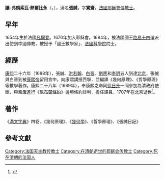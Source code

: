 '''讓-弗朗索瓦·熱爾比永'''（{{lang|fr|'''Jean-François Gerbillon'''}}，{{bd|1654年|7月4日|1707年|3月27日|catIdx=Z張}}），漢名'''張誠'''，字'''實齋'''，[[法國|法國]][[耶穌會|耶穌會]][[傳教士|傳教士]]。

==早年==
1654年生於法國[[凡爾登|凡爾登]]。1670年加入耶穌會。1684年，被法國國王[[路易十四|路易十四]]選派出使到中國傳教，被授予「國王數學家」、[[法國科學院|法國科學院]]院士。

==經歷==
[[康熙|康熙]]二十六年（1688年），張誠、[[洪若翰|洪若翰]]、[[白晉|白晉]]、[[劉應|劉應]]和[[李明_(传教士)|李明]]五人到達[[北京|北京]]，張誠與白晉到被[[康熙帝|康熙帝]]留用宮中，向康熙講授西學，並編譯《幾何原理》、《哲學原理》等數學著作。康熙二十八年（1689年），奉康熙之命同[[徐日升|徐日升]]一同參加為清政府使團，與[[帝俄|帝俄]]進行《[[尼布楚條約|尼布楚條約]]》邊境條約談判，擔任譯員。1707年在北京逝世<ref>{{cite journal |author=[[千家駒|千家駒]] |title=〈關於康熙與西方科學〉 |journal=《[[明報月刊|明報月刊]]》 |location=[[香港|香港]] |issue=1993年12月號 }}</ref>{{rp|68}}。

==著作==
《[[滿文字典|滿文字典]]》四卷、《幾何原理》、《[[幾何學|幾何學]]》、《哲學原理》、《張誠日記》

==參考文獻==
{{Reflist}}

{{Authority control}}
{{France-bio-stub}}
[[Category:法国天主教传教士|Category:法国天主教传教士]]
[[Category:在清朝逝世的耶稣会传教士|Category:在清朝逝世的耶稣会传教士]]
[[Category:死在清朝的法国人|Category:死在清朝的法国人]]